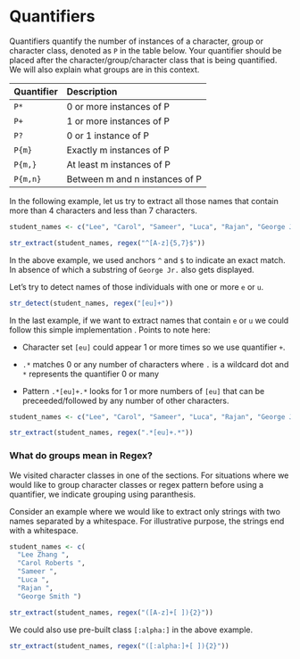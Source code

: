 # Quantifiers {#quantifiers}

Quantifiers quantify the number of instances of a character, group or character
class, denoted as `P` in the table below. Your quantifier should be placed after 
the character/group/character class that is being quantified. We will also 
explain what groups are in this context.


| Quantifier | Description                    |
|:-----------|:-------------------------------|
| `P*`       | 0 or more instances of P       |
| `P+`       | 1 or more instances of P       |
| `P?`       | 0 or 1 instance of P           |
| `P{m}`     | Exactly m instances of P       |
| `P{m,}`    | At least m instances of P      |
| `P{m,n}`   | Between m and n instances of P |

In the following example, let us try to extract all those names that contain 
more than 4 characters and less than 7 characters.

```r
student_names <- c("Lee", "Carol", "Sameer", "Luca", "Rajan", "George Jr.")

str_extract(student_names, regex("^[A-z]{5,7}$"))
```

In the above example, we used anchors `^` and `$` to indicate an exact match. 
In absence of which a substring of `George Jr.` also gets displayed. 

Let's try to detect names of those individuals with one or more `e` or `u`.

```r
str_detect(student_names, regex("[eu]+"))
```

In the last example, if we want to extract names that contain `e` or `u` we 
could follow this simple implementation . Points to note here:

- Character set `[eu]` could appear 1 or more times so we use quantifier `+`.

- `.*` matches 0 or any number of characters where `.` is a wildcard dot and 
`*` represents the quantifier 0 or many 

- Pattern `.*[eu]+.*` looks for 1 or more numbers of `[eu]` that can be 
preceeded/followed by any number of other characters.

```r
student_names <- c("Lee", "Carol", "Sameer", "Luca", "Rajan", "George Jr.")

str_extract(student_names, regex(".*[eu]+.*"))
```



### What do groups mean in Regex?

We visited character classes in one of the sections. For situations where we 
would like to group character classes or regex pattern before using a quantifier, 
we indicate grouping using paranthesis.

Consider an example where we would like to extract only strings with two names
separated by a whitespace. For illustrative purpose, the strings end with a 
whitespace.

```r
student_names <- c(
  "Lee Zhang ", 
  "Carol Roberts ", 
  "Sameer ", 
  "Luca ", 
  "Rajan ", 
  "George Smith ")

str_extract(student_names, regex("([A-z]+[ ]){2}"))
```

We could also use pre-built class `[:alpha:]` in the above example.

```r
str_extract(student_names, regex("([:alpha:]+[ ]){2}"))
```
